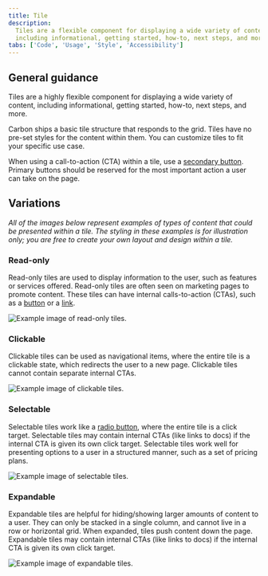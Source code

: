 ```yaml
---
title: Tile
description:
  Tiles are a flexible component for displaying a wide variety of content,
  including informational, getting started, how-to, next steps, and more.
tabs: ['Code', 'Usage', 'Style', 'Accessibility']
---
```


## General guidance

Tiles are a highly flexible component for displaying a wide variety of content,
including informational, getting started, how-to, next steps, and more.

Carbon ships a basic tile structure that responds to the grid. Tiles have no
pre-set styles for the content within them. You can customize tiles to fit your
specific use case.

When using a call-to-action (CTA) within a tile, use a
[secondary button](/components/button/code). Primary buttons should be reserved
for the most important action a user can take on the page.

## Variations

_All of the images below represent examples of types of content that could be
presented within a tile. The styling in these examples is for illustration only;
you are free to create your own layout and design within a tile._

### Read-only

Read-only tiles are used to display information to the user, such as features or
services offered. Read-only tiles are often seen on marketing pages to promote
content. These tiles can have internal calls-to-action (CTAs), such as a
[button](/components/button/code) or a [link](/components/link/code).

<Row>
<Column colLg={8}>

![Example image of read-only tiles.](images/tile-usage-1.png)

</Column>
</Row>

### Clickable

Clickable tiles can be used as navigational items, where the entire tile is a
clickable state, which redirects the user to a new page. Clickable tiles cannot
contain separate internal CTAs.

<Row>
<Column colLg={8}>

![Example image of clickable tiles.](images/tile-usage-2.png)

</Column>
</Row>

### Selectable

Selectable tiles work like a [radio button](/components/radio-button/code),
where the entire tile is a click target. Selectable tiles may contain internal
CTAs (like links to docs) if the internal CTA is given its own click target.
Selectable tiles work well for presenting options to a user in a structured
manner, such as a set of pricing plans.

<Row>
<Column colLg={8}>

![Example image of selectable tiles.](images/tile-usage-3.png)

</Column>
</Row>

### Expandable

Expandable tiles are helpful for hiding/showing larger amounts of content to a
user. They can only be stacked in a single column, and cannot live in a row or
horizontal grid. When expanded, tiles push content down the page. Expandable
tiles may contain internal CTAs (like links to docs) if the internal CTA is
given its own click target.

<Row>
<Column colLg={8}>

![Example image of expandable tiles.](images/tile-usage-4.png)

</Column>
</Row>
